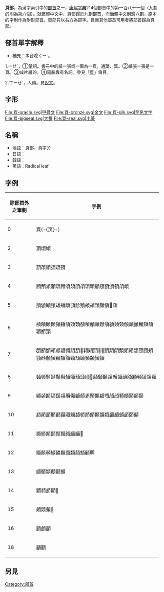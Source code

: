 {{Kangxi Radical Infobox|181|uni=9801
|meaning=[[葉子|葉子]]、一張、[[頁|頁]]
|prev=音
|next=風
|pny= yè
|bopo= ㄧㄝˋ
|wade= yeh4
|jyutping= jip6
|yale= yip6
|hi= ケツ, ヨー ketsu, yō<br>ぺいじ pēji
|kanji= 大貝 ōgai
|hang= 머리 meori
|hanja= 혈 hyeol
|hanviet= hiệt, hệt
}}

'''頁部'''，為漢字索引中的[[部首|部首]]之一，[[康熙字典|康熙字典]]214個部首中的第一百八十一個（九劃的則為第六個）。就[[繁體|繁體]]中文中，頁部歸於九劃部首，而[[簡體|簡體]]中文則歸六劃，原本的字則作為附形部首。頁部只以右方為部字。且無其他部首可用者將部首歸為頁部。

== 部首單字解釋 ==

*補充：本音唸ㄑㄧˊ。
1.ㄧㄝˋ，①量詞。書冊中的紙一張或一面為一頁，通葉、䈎。②紙張一張是一頁。③成片層的。④電腦專有名詞。參見「[[頁|頁]]」條目。

2.ㄒㄧㄝˊ，人頭。見[[說文|說文]]。

== 字形 ==
<gallery>
File:頁-oracle.svg|甲骨文
File:頁-bronze.svg|金文
File:頁-silk.svg|簡帛文字
File:頁-bigseal.svg|大篆
File:頁-seal.svg|小篆
</gallery>

==名稱==
* 漢語：頁部、頁字旁
* 日語：{{lang|ja|頁部（けつぶ）、おおがい}}
* 韓語：{{lang|ko|頁部、머리혈부（meori gyeol bu）}}
* 英語：Radical leaf

==字例==
{| class="wikitable"
! 除部首外之筆劃 !! 字例
|----
| 0 || 頁(-{页}-)
|----
| 2 || 頂頃頄
|----
| 3 || 䪲䪱順須項頇
|----
| 4 || 頋䪳䪴䪵頊頋頌頍頎頏頊頑顧頓預頒頓頏頉
|----
| 5 || 䪶䪷䪸䪹䪺䪻䪼䪽䪾頚頔頕頖頗領𩑰頙
|----
| 6 || 頩䪿䫀䫁䫂頛頜頝頞頟頪頫頰頲頜潁熲頦頠頡頢頣頦頧頨頩𩒐
|----
| 7 || 頵䫃䫄䫅䫆䫇䫈䫉䫊𩒱𩓐𩓙𩓚𩓛𩓜頭頮頯頺頻頼頽頤頥頰頱頲頳頴頵頶頷頸頹頤頻頮頴穎
|----
| 8 || 䫋䫌䫍䫎䫏䫐䫑䫒䫓𩓥𩓧𩓪頿顊顀顁顂顃顄顅顆顇顈顉顆
|----
| 9 || 䫔䫕䫖䫗䫘䫙䫚䫛䫜䫝頾顋題額顎顏顔顐顑顒顓顒
|----
| 10 || 䫞䫟䫠䫡䫢䫣䫤䫥䫦䫧顚顛顜顝類顳顢顖顗願顙
|----
| 11 || 䫨䫩䫪䫫顟顠顡顢顣𩕆
|----
| 12 || 䫬䫭䫮䫯䫰䫱顥纇顤顦顧顨
|----
| 13 || 䫲䫳䫴顪顫顩
|----
| 14 || 顬顭顮顯𩕳
|----
| 15 || 䫵䫶顰𩖅
|----
| 16 || 䫷顱顲
|----
| 18 || 顳顴
|}

==另見==
{{wiktionary|頁}}

{{康熙部首}}
{{簡體中文部首}}
{{lang-stub}}

[[Category:部首|Category:部首]]